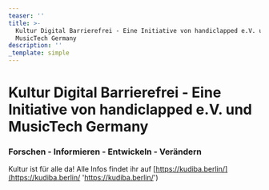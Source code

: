 ```yaml
---
teaser: ''
title: >-
  Kultur Digital Barrierefrei - Eine Initiative von handiclapped e.V. und
  MusicTech Germany
description: ''
_template: simple
---
```


# Kultur Digital Barrierefrei - Eine Initiative von handiclapped e.V. und MusicTech Germany

### Forschen - Informieren - Entwickeln - Verändern

Kultur ist für alle da! Alle Infos findet ihr auf [https://kudiba.berlin/](https://kudiba.berlin/ 'https://kudiba.berlin/')
